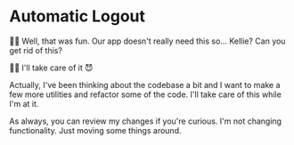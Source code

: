 # Automatic Logout

👨‍💼 Well, that was fun. Our app doesn't really need this so... Kellie? Can you
get rid of this?

🧝‍♂️ I'll take care of it 😈

Actually, I've been thinking about the codebase a bit and I want to make a few
more utilities and refactor some of the code. I'll take care of this while I'm
at it.

As always, you
can <DiffLink app1={0} app2={1} preview>review my changes</DiffLink> if you're
curious. I'm not changing functionality. Just moving some things around.
